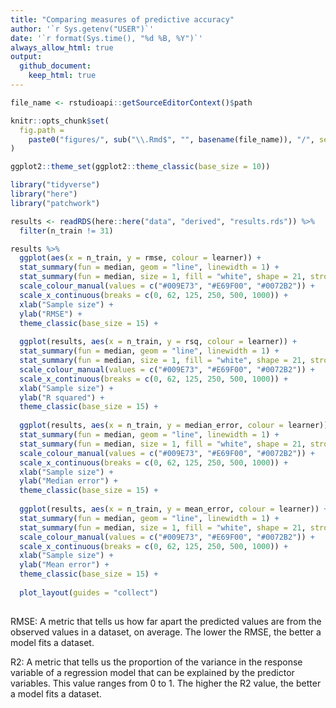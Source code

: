 ```yaml
---
title: "Comparing measures of predictive accuracy"
author: '`r Sys.getenv("USER")`'
date: '`r format(Sys.time(), "%d %B, %Y")`' 
always_allow_html: true
output: 
  github_document:
    keep_html: true
---
```

	
```r
file_name <- rstudioapi::getSourceEditorContext()$path

knitr::opts_chunk$set(
  fig.path =
    paste0("figures/", sub("\\.Rmd$", "", basename(file_name)), "/", sep = "")
)

ggplot2::theme_set(ggplot2::theme_classic(base_size = 10))
```

```r
library("tidyverse")
library("here")
library("patchwork")
```

```r
results <- readRDS(here::here("data", "derived", "results.rds")) %>% 
  filter(n_train != 31) 
```

```r
results %>% 
  ggplot(aes(x = n_train, y = rmse, colour = learner)) +
  stat_summary(fun = median, geom = "line", linewidth = 1) +
  stat_summary(fun = median, size = 1, fill = "white", shape = 21, stroke = 1.5) +
  scale_colour_manual(values = c("#009E73", "#E69F00", "#0072B2")) +
  scale_x_continuous(breaks = c(0, 62, 125, 250, 500, 1000)) +
  xlab("Sample size") +
  ylab("RMSE") +
  theme_classic(base_size = 15) +
  
  ggplot(results, aes(x = n_train, y = rsq, colour = learner)) +
  stat_summary(fun = median, geom = "line", linewidth = 1) +
  stat_summary(fun = median, size = 1, fill = "white", shape = 21, stroke = 1.5) +
  scale_colour_manual(values = c("#009E73", "#E69F00", "#0072B2")) +
  scale_x_continuous(breaks = c(0, 62, 125, 250, 500, 1000)) +
  xlab("Sample size") +
  ylab("R squared") +
  theme_classic(base_size = 15) +
  
  ggplot(results, aes(x = n_train, y = median_error, colour = learner)) +
  stat_summary(fun = median, geom = "line", linewidth = 1) +
  stat_summary(fun = median, size = 1, fill = "white", shape = 21, stroke = 1.5) +
  scale_colour_manual(values = c("#009E73", "#E69F00", "#0072B2")) +
  scale_x_continuous(breaks = c(0, 62, 125, 250, 500, 1000)) +
  xlab("Sample size") +
  ylab("Median error") +
  theme_classic(base_size = 15) +
  
  ggplot(results, aes(x = n_train, y = mean_error, colour = learner)) +
  stat_summary(fun = median, geom = "line", linewidth = 1) +
  stat_summary(fun = median, size = 1, fill = "white", shape = 21, stroke = 1.5) +
  scale_colour_manual(values = c("#009E73", "#E69F00", "#0072B2")) +
  scale_x_continuous(breaks = c(0, 62, 125, 250, 500, 1000)) +
  xlab("Sample size") +
  ylab("Mean error") +
  theme_classic(base_size = 15) +
  
  plot_layout(guides = "collect")
  
```

RMSE: A metric that tells us how far apart the predicted values are from the observed values in a dataset, on average. The lower the RMSE, the better a model fits a dataset.

R2: A metric that tells us the proportion of the variance in the response variable of a regression model that can be explained by the predictor variables. This value ranges from 0 to 1. The higher the R2 value, the better a model fits a dataset.
